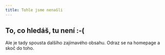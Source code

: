 ```yaml
---
title: Tohle jsme nenašli
---
```


## To, co hledáš, tu není :-(

Ale je tady spousta dalšího zajímavého obsahu. Odraz se na homepage a skoč do toho. 

